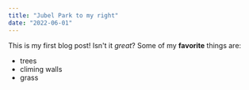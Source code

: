```yaml
---
title: "Jubel Park to my right"
date: "2022-06-01"
---
```


This is my first blog post! Isn't it *great*?
Some of my **favorite** things are:
* trees
* climing walls
* grass
